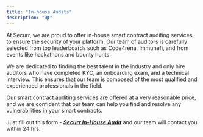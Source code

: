 ```yaml
---
title: "In-house Audits"
description: "🏘"
---
```


At Securr, we are proud to offer in-house smart contract auditing services to ensure the security of your platform. Our team of auditors is carefully selected from top leaderboards such as Code4rena, Immunefi, and from events like hackathons and bounty hunts.

We are dedicated to finding the best talent in the industry and only hire auditors who have completed KYC, an onboarding exam, and a technical interview. This ensures that our team is composed of the most qualified and experienced professionals in the field.

Our smart contract auditing services are offered at a very reasonable price, and we are confident that our team can help you find and resolve any vulnerabilities in your smart contracts.

Just fill out this form - [_**Securr In-House Audit**_](https://tally.so/r/3EKEp2) and our team will contact you within 24 hrs.